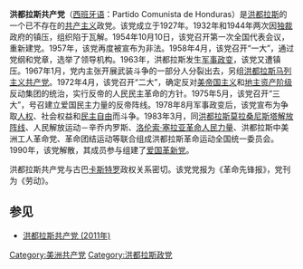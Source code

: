{{共产党}}
'''洪都拉斯共产党'''（[[西班牙语|西班牙语]]：Partido Comunista de Honduras）是[[洪都拉斯|洪都拉斯]]的一个已不存在的[[共产主义|共产主义]]政党。该党成立于1927年。1932年和1944年两次因[[独裁|独裁]]政府的镇压，组织陷于瓦解。1954年10月10日，该党召开第一次全国代表会议，重新建党。1957年，该党再度被宣布为非法。1958年4月，该党召开“一大”，通过党纲和党章，选举了领导机构。1963年，洪都拉斯发生[[军事政变|军事政变]]，该党又遭镇压。1967年1月，党内主张开展武装斗争的一部分人分裂出去，另组[[洪都拉斯马列主义共产党|洪都拉斯马列主义共产党]]。1972年4月，该党召开“二大”，确定反对[[美国|美帝国主义]]和[[地主|地主]][[资产阶级|资产阶级]]反动集团的统治，实行反帝的人民民主革命的方针。1975年5月，该党召开“三大”，号召建立爱国民主力量的反帝阵线。1978年8月军事政变后，该党宣布为争取[[人权|人权]]、社会权益和[[自由民主制|民主自由]]而斗争。1983年3月，同[[洪都拉斯莫拉桑尼斯塔解放阵线|洪都拉斯莫拉桑尼斯塔解放阵线]]、人民解放运动－辛乔内罗斯、[[洛伦索·塞拉亚革命人民力量|洛伦索·塞拉亚革命人民力量]]、洪都拉斯中美洲工人革命党、革命团结运动等联合组成洪都拉斯革命运动全国统一委员会。1990年，该党解散，其成员参与组建了[[爱国革新党|爱国革新党]]。

洪都拉斯共产党与古巴[[菲德尔·卡斯特罗|卡斯特罗]]政权关系密切。该党党报为《革命先锋报》，党刊为《劳动》。

==参见==
*[[洪都拉斯共产党_(2011年)|洪都拉斯共产党 (2011年)]]

[[Category:美洲共产党|Category:美洲共产党]]
[[Category:洪都拉斯政党|Category:洪都拉斯政党]]